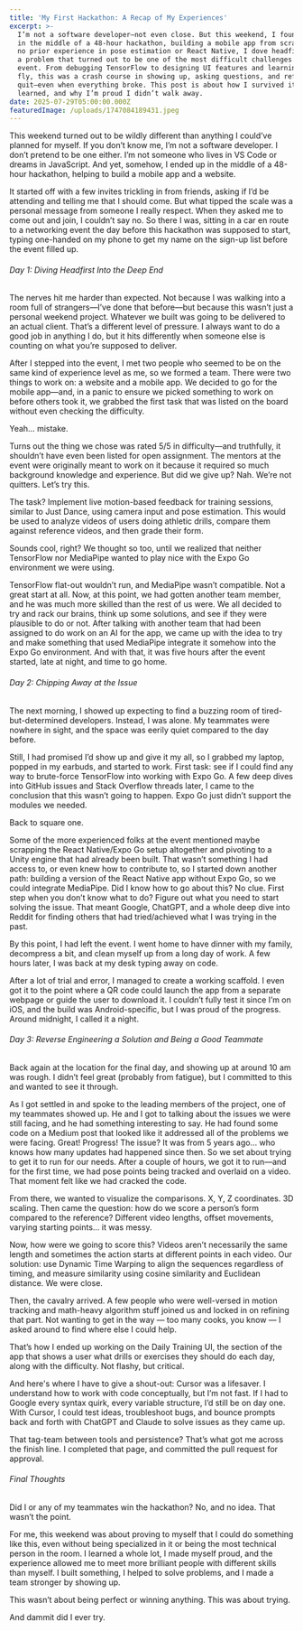 ```yaml
---
title: 'My First Hackathon: A Recap of My Experiences'
excerpt: >-
  I’m not a software developer—not even close. But this weekend, I found myself
  in the middle of a 48-hour hackathon, building a mobile app from scratch. With
  no prior experience in pose estimation or React Native, I dove headfirst into
  a problem that turned out to be one of the most difficult challenges at the
  event. From debugging TensorFlow to designing UI features and learning on the
  fly, this was a crash course in showing up, asking questions, and refusing to
  quit—even when everything broke. This post is about how I survived it, what I
  learned, and why I’m proud I didn’t walk away.
date: 2025-07-29T05:00:00.000Z
featuredImage: /uploads/1747084189431.jpeg
---
```


This weekend turned out to be wildly different than anything I could’ve planned for myself. If you don’t know me, I’m not a software developer. I don’t pretend to be one either. I’m not someone who lives in VS Code or dreams in JavaScript. And yet, somehow, I ended up in the middle of a 48-hour hackathon, helping to build a mobile app and a website. 

It started off with a few invites trickling in from friends, asking if I’d be attending and telling me that I should come. But what tipped the scale was a personal message from someone I really respect. When they asked me to come out and join, I couldn’t say no. So there I was, sitting in a car en route to a networking event the day before this hackathon was supposed to start, typing one-handed on my phone to get my name on the sign-up list before the event filled up. 

###### Day 1: Diving Headfirst Into the Deep End

The nerves hit me harder than expected. Not because I was walking into a room full of strangers—I’ve done that before—but because this wasn’t just a personal weekend project. Whatever we built was going to be delivered to an actual client. That’s a different level of pressure. I always want to do a good job in anything I do, but it hits differently when someone else is counting on what you’re supposed to deliver. 

After I stepped into the event, I met two people who seemed to be on the same kind of experience level as me, so we formed a team. There were two things to work on: a website and a mobile app. We decided to go for the mobile app—and, in a panic to ensure we picked something to work on before others took it, we grabbed the first task that was listed on the board without even checking the difficulty. 

Yeah… mistake. 

Turns out the thing we chose was rated 5/5 in difficulty—and truthfully, it shouldn’t have even been listed for open assignment. The mentors at the event were originally meant to work on it because it required so much background knowledge and experience. But did we give up? Nah. We’re not quitters. Let’s try this.

The task? Implement live motion-based feedback for training sessions, similar to Just Dance, using camera input and pose estimation. This would be used to analyze videos of users doing athletic drills, compare them against reference videos, and then grade their form. 

Sounds cool, right? We thought so too, until we realized that neither TensorFlow nor MediaPipe wanted to play nice with the Expo Go environment we were using. 

TensorFlow flat-out wouldn’t run, and MediaPipe wasn’t compatible. Not a great start at all. Now, at this point, we had gotten another team member, and he was much more skilled than the rest of us were. We all decided to try and rack our brains, think up some solutions, and see if they were plausible to do or not. After talking with another team that had been assigned to do work on an AI for the app, we came up with the idea to try and make something that used MediaPipe integrate it somehow into the Expo Go environment. And with that, it was five hours after the event started, late at night, and time to go home. 

###### Day 2: Chipping Away at the Issue

The next morning, I showed up expecting to find a buzzing room of tired-but-determined developers. Instead, I was alone. My teammates were nowhere in sight, and the space was eerily quiet compared to the day before.

Still, I had promised I’d show up and give it my all, so I grabbed my laptop, popped in my earbuds, and started to work. First task: see if I could find any way to brute-force TensorFlow into working with Expo Go. A few deep dives into GitHub issues and Stack Overflow threads later, I came to the conclusion that this wasn’t going to happen. Expo Go just didn’t support the modules we needed.

Back to square one.


Some of the more experienced folks at the event mentioned maybe scrapping the React Native/Expo Go setup altogether and pivoting to a Unity engine that had already been built. That wasn’t something I had access to, or even knew how to contribute to, so I started down another path: building a version of the React Native app without Expo Go, so we could integrate MediaPipe. Did I know how to go about this? No clue. First step when you don’t know what to do? Figure out what you need to start solving the issue. That meant Google, ChatGPT, and a whole deep dive into Reddit for finding others that had tried/achieved what I was trying in the past. 

By this point, I had left the event. I went home to have dinner with my family, decompress a bit, and clean myself up from a long day of work. A few hours later, I was back at my desk typing away on code. 

After a lot of trial and error, I managed to create a working scaffold. I even got it to the point where a QR code could launch the app from a separate webpage or guide the user to download it. I couldn’t fully test it since I’m on iOS, and the build was Android-specific, but I was proud of the progress. Around midnight, I called it a night.

###### Day 3: Reverse Engineering a Solution and Being a Good Teammate

Back again at the location for the final day, and showing up at around 10 am was rough. I didn’t feel great (probably from fatigue), but I committed to this and wanted to see it through. 

As I got settled in and spoke to the leading members of the project, one of my teammates showed up. He and I got to talking about the issues we were still facing, and he had something interesting to say. He had found some code on a Medium post that looked like it addressed all of the problems we were facing. Great! Progress! The issue? It was from 5 years ago… who knows how many updates had happened since then. So we set about trying to get it to run for our needs. After a couple of hours, we got it to run—and for the first time, we had pose points being tracked and overlaid on a video. That moment felt like we had cracked the code.

From there, we wanted to visualize the comparisons. X, Y, Z coordinates. 3D scaling. Then came the question: how do we score a person’s form compared to the reference? Different video lengths, offset movements, varying starting points… it was messy.

Now, how were we going to score this? Videos aren’t necessarily the same length and sometimes the action starts at different points in each video. Our solution: use Dynamic Time Warping to align the sequences regardless of timing, and measure similarity using cosine similarity and Euclidean distance. We were close.

Then, the cavalry arrived. A few people who were well-versed in motion tracking and math-heavy algorithm stuff joined us and locked in on refining that part. Not wanting to get in the way — too many cooks, you know — I asked around to find where else I could help.

That’s how I ended up working on the Daily Training UI, the section of the app that shows a user what drills or exercises they should do each day, along with the difficulty. Not flashy, but critical.

And here's where I have to give a shout-out: Cursor was a lifesaver. I understand how to work with code conceptually, but I’m not fast. If I had to Google every syntax quirk, every variable structure, I’d still be on day one. With Cursor, I could test ideas, troubleshoot bugs, and bounce prompts back and forth with ChatGPT and Claude to solve issues as they came up.

That tag-team between tools and persistence? That’s what got me across the finish line. I completed that page, and committed the pull request for approval. 

###### Final Thoughts

Did I or any of my teammates win the hackathon? No, and no idea. That wasn’t the point.

For me, this weekend was about proving to myself that I could do something like this, even without being specialized in it or being the most technical person in the room. I learned a whole lot, I made myself proud, and the experience allowed me to meet more brilliant people with different skills than myself. I built something, I helped to solve problems, and I made a team stronger by showing up. 

This wasn’t about being perfect or winning anything. This was about trying. 

And dammit did I ever try. 

